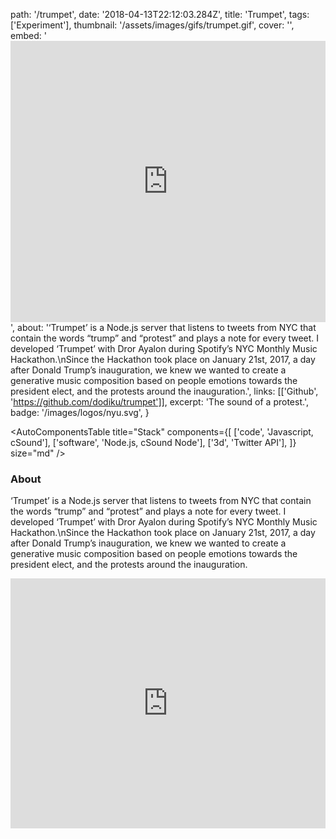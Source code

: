   path: '/trumpet',
  date: '2018-04-13T22:12:03.284Z',
  title: 'Trumpet',
  tags: ['Experiment'],
  thumbnail: '/assets/images/gifs/trumpet.gif',
  cover: '',
  embed:
    '<iframe width="100%" height="450" src="https://www.youtube.com/embed/4YlOzWwsXKo?rel=0&amp;controls=0&amp;showinfo=0" frameborder="0" allow="autoplay; encrypted-media" allowfullscreen></iframe>',
  about:
    '‘Trumpet’ is a Node.js server that listens to tweets from NYC that contain the words “trump” and “protest” and plays a note for every tweet. I developed ‘Trumpet’ with Dror Ayalon during Spotify’s NYC Monthly Music Hackathon.\nSince the Hackathon took place on January 21st, 2017, a day after Donald Trump’s inauguration, we knew we wanted to create a generative music composition based on people emotions towards the president elect, and the protests around the inauguration.',
  links: [['Github', 'https://github.com/dodiku/trumpet']],
  excerpt: 'The sound of a protest.',
  badge: '/images/logos/nyu.svg',
}

<AutoComponentsTable
  title="Stack"
  components={[
    ['code', 'Javascript, cSound'],
    ['software', 'Node.js, cSound Node'],
    ['3d', 'Twitter API'],
  ]}
  size="md"
/>

### About

‘Trumpet’ is a Node.js server that listens to tweets from NYC that contain the words “trump” and “protest” and plays a note for every tweet. I developed ‘Trumpet’ with Dror Ayalon during Spotify’s NYC Monthly Music Hackathon.\nSince the Hackathon took place on January 21st, 2017, a day after Donald Trump’s inauguration, we knew we wanted to create a generative music composition based on people emotions towards the president elect, and the protests around the inauguration.

<iframe
  width="100%"
  height="400px"
  src="https://www.youtube.com/embed/4YlOzWwsXKo?rel=0&amp;controls=0&amp;showinfo=0"
  frameBorder="0"
  allowFullScreen
/>

### Credits

Developed with <a target="_blank" href="http://drorayalon.com">Dror Ayalon</a>
